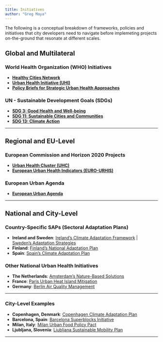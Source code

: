 ```yaml
---
title: Initiatives
author: "Greg Maya"
---
```

The following is a conceptual breakdown of frameworks, policies and initiatives that city developers need to navigate before implemeting projects on-the-ground that resonate at different scales. 

:::{.panel-tabset}
## **Global and Multilateral**

### **World Health Organization (WHO) Initiatives**
- [**Healthy Cities Network**](https://www.who.int/initiatives/healthy-cities)  
- [**Urban Health Initiative (UHI)**](https://www.who.int/initiatives/urban-health-initiative)  
- [**Policy Briefs for Strategic Urban Health Approaches**](https://www.who.int/teams/social-determinants-of-health/urban-health/policy-briefs)

### **UN - Sustainable Development Goals (SDGs)**
- [**SDG 3: Good Health and Well-being**](https://sdgs.un.org/goals/goal3)  
- [**SDG 11: Sustainable Cities and Communities**](https://sdgs.un.org/goals/goal11)  
- [**SDG 13: Climate Action**](https://sdgs.un.org/goals/goal13)

---

## **Regional and EU-Level**

### **European Commission and Horizon 2020 Projects**
- [**Urban Health Cluster (UHC)**](https://www.urban-health.eu)  
- [**European Urban Health Indicators (EURO-URHIS)**](https://cordis.europa.eu/project/id/223711/reporting)

### **European Urban Agenda**
- [**European Urban Agenda**](https://ec.europa.eu/futurium/en/urban-agenda)

---

## **National and City-Level**

### **Country-Specific SAPs (Sectoral Adaptation Plans)**
- **Ireland and Sweden**: [Ireland's Climate Adaptation Framework](https://www.gov.ie/en/policy-information/3e563-climate-action-and-adaptation/) | [Sweden's Adaptation Strategies](https://www.smhi.se/en/climate/swedish-national-knowledge-centre-for-climate-change-adaptation)  
- **Finland**: [Finland's National Adaptation Plan](https://ym.fi/en/adaptation-to-climate-change)  
- **Spain**: [Spain's Climate Adaptation Plan](https://www.miteco.gob.es/en/cambio-climatico/temas/impactos-vulnerabilidad-y-adaptacion)

### **Other National Urban Health Initiatives**
- **The Netherlands**: [Amsterdam’s Nature-Based Solutions](https://amsterdamcityclimate.com/nature-based-solutions/)  
- **France**: [Paris Urban Heat Island Mitigation](https://www.paris.fr/pages/paris-face-au-changement-climatique-3014)  
- **Germany**: [Berlin Air Quality Management](https://www.berlin.de/sen/uvk/en/environment/air/air-quality-plans/)

---

### **City-Level Examples**
- **Copenhagen, Denmark**: [Copenhagen Climate Adaptation Plan](https://en.klimatilpasning.dk/)  
- **Barcelona, Spain**: [Barcelona Superblocks Initiative](https://ajuntament.barcelona.cat/ecologiaurbana/en/what-we-do-and-why/public-space/superblocks)  
- **Milan, Italy**: [Milan Urban Food Policy Pact](https://www.milanurbanfoodpolicypact.org/)  
- **Ljubljana, Slovenia**: [Ljubljana Sustainable Mobility Plan](https://www.ljubljana.si/en/ljubljana-for-you/environmental-protection/)

---


:::